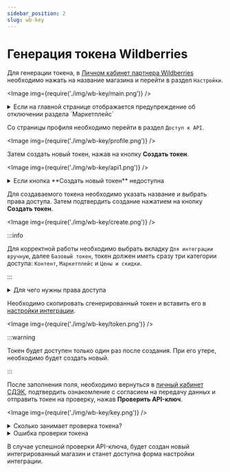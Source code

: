 ```yaml
---
sidebar_position: 2
slug: wb-key
---
```


# Генерация токена Wildberries

Для генерации токена, в [Личном кабинет партнера Wildberries](https://seller.wildberries.ru/) необходимо нажать
на название магазина и перейти в раздел `Настройки`.

<Image img={require('./img/wb-key/main.png')} />

<details>
    <summary>Если на главной странице отображается предупреждение об отключении раздела `Маркетплейс`</summary>

    <Image img={require('./img/wb-key/notice.png')} />

    Интеграция не сможет работать при отключенном разделе `Маркетплейс`. Необходимо выполнить предлагаемые действия
    для исправления настроек.

</details>

Со страницы профиля необходимо перейти в раздел `Доступ к API`.

<Image img={require('./img/wb-key/profile.png')} />

Затем создать новый токен, нажав на кнопку **Создать токен**.

<Image img={require('./img/wb-key/api1.png')} />

<details>
    <summary>Если кнопка **Создать новый токен** недоступна</summary>

    <Image img={require('./img/wb-key/unavailable.png')} />

    При недоступности функционал создания нового токена, необходимо проверить права доступа используемого аккаунта
    или обратиться в техническую поддержку Wildberries.

</details>

Для создаваемого токена необходимо указать название и выбрать права доступа. Затем
подтвердить создание нажатием на кнопку **Создать токен**.

<Image img={require('./img/wb-key/create.png')} />

:::info

Для корректной работы необходимо выбрать вкладку `Для интеграции вручную`, далее `Базовый токен`, токен должен иметь сразу три категории доступа: `Контент`, `Маркетплейс` и `Цены и скидки`.

:::

<details>
    <summary>Для чего нужны права доступа</summary>

    - Доступ к категории `Контент` необходим для получения информации о габаритах товаров для накладной.
    - Доступ к категории `Маркетплейс` необходим для получения информации о заказах.
    - Доступ к категории `Цены и скидки` необходим для загрузки объявленной стоимости товара в накладную.
    - Благодаря отключенному параметру `Тестовый контур` интеграция будет работать с реальными данными. Тестового
    режима для DBS API в настоящий момент не существует у Wildberries.
    - Благодаря отключенному параметру `Только на чтение` интеграция сможет изменять статус заказа при передаче его
    в доставку, а также вручению. При активном параметре, заказы **не будут вручены получателю**, а будут возвращены
    отправителю **с выставлением счета на оплату за полную стоимость доставки**.

</details>

Необходимо скопировать сгенерированный токен и вставить его в [настройки интеграции](https://lk.cdek.ru/integration).

<Image img={require('./img/wb-key/token.png')} />

:::warning

Токен будет доступен только один раз после создания. При его утере, необходимо будет создать новый.

:::

После заполнения поля, необходимо вернуться в [личный кабинет СДЭК](https://lk.cdek.ru), подтвердить ознакомление с
согласием на передачу данных и отправить токен на проверку, нажав **Проверить API-ключ**.

<Image img={require('./img/wb-key/key.png')} />

<details>
    <summary>Сколько занимает проверка токена?</summary>

    <Image img={require('./img/wb-key/check.png')} />

    Проверка токена занимает от 1 минуты до нескольких часов, в зависимости от нагрузки на сервер интеграции.

    Если проверка занимает более 24 часов, необходимо обратиться в [техническую поддержку СДЭК](mailto:integrator@cdek.ru).

</details>

<details>
    <summary>Ошибка проверки токена</summary>

    <Image img={require('./img/wb-key/error.png')} />

    В случае ошибки проверки токена, необходимо проверить правильность введенного токена и выданных ему прав доступа.
    При необходимости, требуется создать новый токен и повторить процедуру.

    Если проблема не решается, необходимо обратиться в [техническую поддержку СДЭК](mailto:integrator@cdek.ru)

</details>

В случае успешной проверки API-ключа, будет создан новый интегрированный магазин и станет доступна форма настройки
интеграции.
